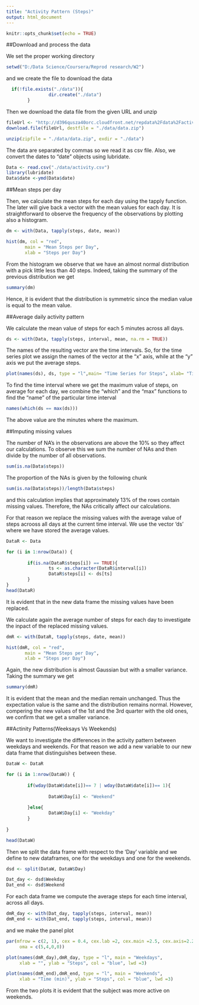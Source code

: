 ---
title: "Activity Pattern (Steps)"
output: html_document
---

```{r setup, include=FALSE}
knitr::opts_chunk$set(echo = TRUE)
```

##Download and process the data

We set the proper working directory

```{r}
setwd("D:/Data Science/Coursera/Reprod research/W2")
```

and we create the file to download the data

```{r}
  if(!file.exists("./data")){
                dir.create("./data")
        }
```

Then we download the data file from the given URL and unzip

```{r, eval=FALSE}
fileUrl <- "http://d396qusza40orc.cloudfront.net/repdata%2Fdata%2Factivity.zip"
download.file(fileUrl, destfile = "./data/data.zip")

unzip(zipfile = "./data/data.zip", exdir = "./data")

```

The data are separated by commas so we read it as csv file. Also, we convert the dates to "date" objects using lubridate.

```{r}
Data <- read.csv("./data/activity.csv") 
library(lubridate)
Data$date <-ymd(Data$date)
```

##Mean steps per day

Then, we calculate the mean steps for each day using the tapply function. The later will give back a vector with the mean values for each day. It is straightforward to observe the frequency of the observations by plotting also a histogram.

```{r}
dm <- with(Data, tapply(steps, date, mean))

hist(dm, col = "red", 
       main = "Mean Steps per Day", 
       xlab = "Steps per Day")
```

From the histogram we observe that we have an almost normal distribution with a pick little less than 40 steps. Indeed, taking the summary of the previous distribution we get

```{r}
summary(dm)
```

Hence, it is evident that the distribution is symmetric since the median value is equal to the mean value.

##Average daily activity pattern

We calculate the mean value of steps for each 5 minutes across all days. 

```{r}
ds <- with(Data, tapply(steps, interval, mean, na.rm = TRUE))
```
 The names of the resulting vector are the time intervals. So, for the time series plot we assign the names of the vector at the "x" axis, while at the "y" axis we put the average steps.
 
 ```{r, message=FALSE}
 plot(names(ds), ds, type = "l",main= "Time Series for Steps", xlab= "Time (min)", ylab = "Number of Steps")
 ```
 
 To find the time interval where we get the maximum value of steps, on average for each day, we combine the "which" and the "max" functions to find the "name" of the particular time interval

```{r}
names(which(ds == max(ds)))
```
The above value are the minutes where the maximum.

##Imputing missing values

The number of NA's in the observations are above the 10% so they affect our calculations. To observe this we sum the number of NAs and then divide by the number of all observations.

```{r Number of missing values}
sum(is.na(Data$steps))
```
The proportion of the NAs is given by the following chunk

```{r Percentage of missing values}
sum(is.na(Data$steps))/length(Data$steps)
```
and this calculation implies that approximately 13% of the rows contain missing values. Therefore, the NAs critically affect our calculations. 

For that reason we replace the missing values with the average value of steps acrooss all days at the current time interval. We use the vector 'ds' where we have stored the average values.

```{r}
DataR <- Data

for (i in 1:nrow(Data)) {
        
        if(is.na(DataR$steps[i]) == TRUE){
                ts <- as.character(DataR$interval[i])
                DataR$steps[i] <- ds[ts] 
        }
}
head(DataR)
```
It is evident that in the new data frame the missing values have been replaced.

We calculate again the average number of steps for each day to investigate the inpact of the replaced missing values.

```{r}
dmR <- with(DataR, tapply(steps, date, mean))

hist(dmR, col = "red", 
       main = "Mean Steps per Day", 
       xlab = "Steps per Day")
``````
Again, the new distribution is almost Gaussian but with a smaller variance. Taking the summary we get
```{r}
summary(dmR)
```
It is evident that the mean and the median remain unchanged. Thus the expectation value is the same and the distribution remains normal. However, compering the new values of the 1st and the 3rd quarter with the old ones, we confirm that we get a smaller variance. 

##Actinity Patterns(Weeksays Vs Weekends)

We want to investigate the differences in the activity pattern between weekdays and weekends. For that reason we add a new variable to our new data frame that distinguishes between these. 

```{r}
DataW <- DataR

for (i in 1:nrow(DataW)) {
        
        if(wday(DataW$date[i])== 7 | wday(DataW$date[i])== 1){
                
                DataW$Day[i] <- "Weekend"
                
        }else{ 
                DataW$Day[i] <- "Weekday"
        }
        
}

head(DataW)
```
Then we split the data frame with respect to the 'Day' variable and we define to new dataframes, one for the weekdays and one for the weekends.
```{r}
dsd <- split(DataW, DataW$Day)

Dat_day <- dsd$Weekday
Dat_end <- dsd$Weekend
```
For each data frame we compute the average steps for each time interval, across all days.
```{r}
dmR_day <- with(Dat_day, tapply(steps, interval, mean))
dmR_end <- with(Dat_end, tapply(steps, interval, mean))
```
and we make the panel plot
```{r}
par(mfrow = c(2, 1), cex = 0.4, cex.lab =2, cex.main =2.5, cex.axis=2.2,
     oma = c(5,4,0,0))

plot(names(dmR_day),dmR_day, type = "l", main = "Weekdays",
     xlab = "", ylab = "Steps", col = "blue", lwd =3)

plot(names(dmR_end),dmR_end, type = "l", main = "Weekends",
     xlab = "Time (min)", ylab = "Steps", col = "blue", lwd =3)
```

From the two plots it is evident that the subject was more active on weekends.











